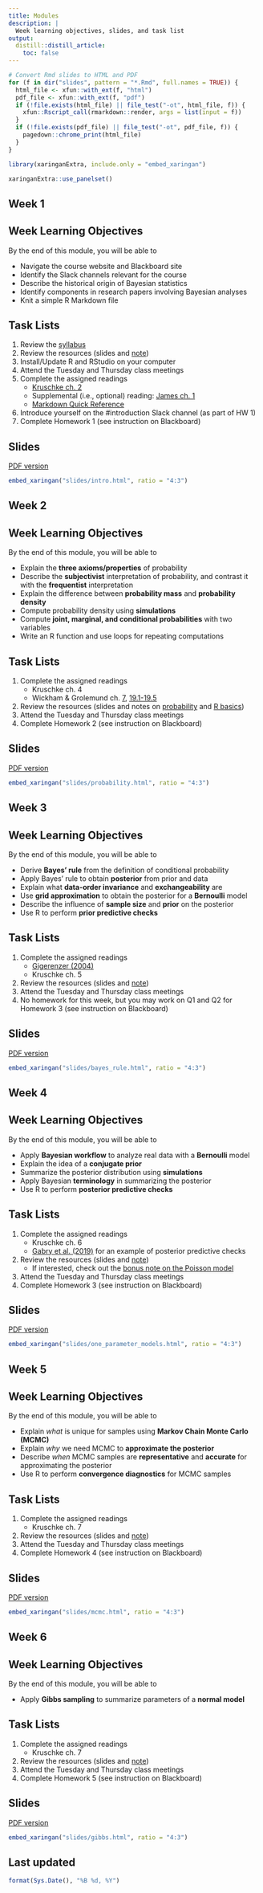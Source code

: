 ```yaml
---
title: Modules
description: |
  Week learning objectives, slides, and task list
output:
  distill::distill_article:
    toc: false
---
```


```r
# Convert Rmd slides to HTML and PDF
for (f in dir("slides", pattern = "*.Rmd", full.names = TRUE)) {
  html_file <- xfun::with_ext(f, "html")
  pdf_file <- xfun::with_ext(f, "pdf")
  if (!file.exists(html_file) || file_test("-ot", html_file, f)) {
    xfun::Rscript_call(rmarkdown::render, args = list(input = f))
  }
  if (!file.exists(pdf_file) || file_test("-ot", pdf_file, f)) {
    pagedown::chrome_print(html_file)
  }
}
```

```r
library(xaringanExtra, include.only = "embed_xaringan")
```

```r
xaringanExtra::use_panelset()
```

::: {.panelset}
::: {.panel}

# Week 1

## Week Learning Objectives

By the end of this module, you will be able to 

- Navigate the course website and Blackboard site
- Identify the Slack channels relevant for the course
- Describe the historical origin of Bayesian statistics
- Identify components in research papers involving Bayesian analyses
- Knit a simple R Markdown file

## Task Lists

1. Review the [syllabus](syllabus.html)
2. Review the resources (slides and [note][5])
3. Install/Update R and RStudio on your computer
4. Attend the Tuesday and Thursday class meetings
5. Complete the assigned readings
    * [Kruschke ch. 2][2]
    * Supplemental (i.e., optional) reading: [James ch. 1][3]
    * [Markdown Quick Reference][4]
6. Introduce yourself on the #introduction Slack channel (as part of HW 1)
7. Complete Homework 1 (see instruction on Blackboard)

[2]: https://drive.google.com/file/d/1tr7XpIVf04S44o5ZploxJcd37Fg1GygV/view
[3]: https://jim-stone.staff.shef.ac.uk/BookBayes2012/bookbayesch01.pdf
[4]: https://web.mit.edu/r/current/RStudio/resources/markdown_help.html
[5]: r_markdown.html

## Slides

[PDF version](slides/intro.pdf){target="_blank"}

```r
embed_xaringan("slides/intro.html", ratio = "4:3")
```

:::

::: {.panel}

# Week 2

## Week Learning Objectives

By the end of this module, you will be able to 

- Explain the **three axioms/properties** of probability
- Describe the **subjectivist** interpretation of probability, and contrast it with the **frequentist** interpretation
- Explain the difference between **probability mass** and **probability density**
- Compute probability density using **simulations**
- Compute **joint, marginal, and conditional probabilities** with two variables
- Write an R function and use loops for repeating computations

## Task Lists

1. Complete the assigned readings
    * Kruschke ch. 4
    * Wickham & Grolemund ch. [7][6], [19.1-19.5][7]
2. Review the resources (slides and notes on [probability][8] and [R basics][9])
3. Attend the Tuesday and Thursday class meetings
4. Complete Homework 2 (see instruction on Blackboard)

[6]: https://r4ds.had.co.nz/exploratory-data-analysis.html
[7]: https://r4ds.had.co.nz/functions.html
[8]: probability.html
[9]: r_basics.html

## Slides

[PDF version](slides/probability.pdf){target="_blank"}

```r
embed_xaringan("slides/probability.html", ratio = "4:3")
```

:::

::: {.panel}

# Week 3

## Week Learning Objectives

By the end of this module, you will be able to 

- Derive **Bayes' rule** from the definition of conditional probability
- Apply Bayes' rule to obtain **posterior** from prior and data
- Explain what **data-order invariance** and **exchangeability** are
- Use **grid approximation** to obtain the posterior for a **Bernoulli** model
- Describe the influence of **sample size** and **prior** on the posterior
- Use R to perform **prior predictive checks**

## Task Lists

1. Complete the assigned readings
    * [Gigerenzer (2004)][1]
    * Kruschke ch. 5
2. Review the resources (slides and [note][10])
3. Attend the Tuesday and Thursday class meetings
4. No homework for this week, but you may work on Q1 and Q2 for Homework 3 (see instruction on Blackboard)

[1]: https://pure.mpg.de/rest/items/item_2101336/component/file_2101335/content
[10]: bayes_rule.html

## Slides

[PDF version](slides/bayes_rule.pdf){target="_blank"}

```r
embed_xaringan("slides/bayes_rule.html", ratio = "4:3")
```

:::

::: {.panel}

# Week 4

## Week Learning Objectives

By the end of this module, you will be able to 

- Apply **Bayesian workflow** to analyze real data with a **Bernoulli** model
- Explain the idea of a **conjugate prior**
- Summarize the posterior distribution using **simulations**
- Apply Bayesian **terminology** in summarizing the posterior
- Use R to perform **posterior predictive checks**

## Task Lists

1. Complete the assigned readings
    * Kruschke ch. 6
    * [Gabry et al. (2019)][11] for an example of posterior predictive checks
2. Review the resources (slides and [note][12])
    * If interested, check out the [bonus note on the Poisson model][13]
3. Attend the Tuesday and Thursday class meetings
4. Complete Homework 3 (see instruction on Blackboard)

[11]: https://rss.onlinelibrary.wiley.com/doi/full/10.1111/rssa.12378
[12]: beta_Bernoulli_model.html
[13]: Poisson_model.html

## Slides

[PDF version](slides/one_parameter_models.pdf){target="_blank"}

```r
embed_xaringan("slides/one_parameter_models.html", ratio = "4:3")
```

:::

::: {.panel}

# Week 5

## Week Learning Objectives

By the end of this module, you will be able to 

- Explain *what* is unique for samples using **Markov Chain Monte Carlo (MCMC)**
- Explain *why* we need MCMC to **approximate the posterior**
- Describe *when* MCMC samples are **representative** and **accurate** for approximating the posterior
- Use R to perform **convergence diagnostics** for MCMC samples

## Task Lists

1. Complete the assigned readings
    * Kruschke ch. 7
2. Review the resources (slides and [note][14])
3. Attend the Tuesday and Thursday class meetings
4. Complete Homework 4 (see instruction on Blackboard)

[14]: mcmc.html

## Slides

[PDF version](slides/mcmc.pdf){target="_blank"}

```r
embed_xaringan("slides/mcmc.html", ratio = "4:3")
```

:::

::: {.panel}

# Week 6

## Week Learning Objectives

By the end of this module, you will be able to 

- Apply **Gibbs sampling** to summarize parameters of a **normal model**
<!--
- Describe, conceptually, how the **Hamiltonian Monte Carlo (HMC)** algorithm achieves a better efficiency with the use of the gradients
- Explain how tuning the **step size** and the **tree depth** affects HMC
- Program a simple Bayesian model in **STAN**
-->

## Task Lists

1. Complete the assigned readings
    * Kruschke ch. 7
2. Review the resources (slides and [note][15])
3. Attend the Tuesday and Thursday class meetings
4. Complete Homework 5 (see instruction on Blackboard)

[15]: gibbs.html

## Slides

[PDF version](slides/gibbs.pdf){target="_blank"}

```r
embed_xaringan("slides/gibbs.html", ratio = "4:3")
```

:::

:::

## Last updated {.appendix}

```r
format(Sys.Date(), "%B %d, %Y")
```
